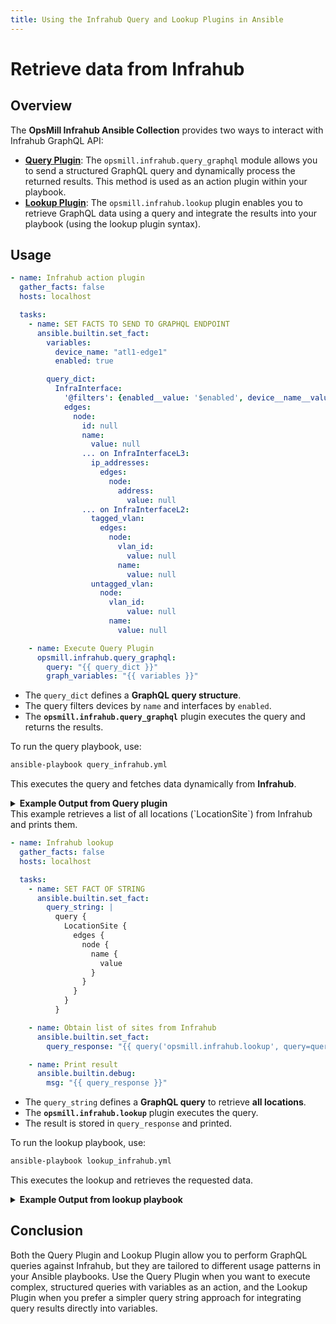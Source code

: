 ```yaml
---
title: Using the Infrahub Query and Lookup Plugins in Ansible
---
```



# Retrieve data from Infrahub

## Overview

The **OpsMill Infrahub Ansible Collection** provides two ways to interact with Infrahub GraphQL API:

* [**Query Plugin**](../references/plugins/query_graphql_module): The `opsmill.infrahub.query_graphql` module allows you to send a structured GraphQL query and dynamically process the returned results. This method is used as an action plugin within your playbook.
* [**Lookup Plugin**](../references/plugins/lookup_lookup): The `opsmill.infrahub.lookup` plugin enables you to retrieve GraphQL data using a query and integrate the results into your playbook (using the lookup plugin syntax).

## Usage

<Tabs>
<TabItem value="query-plugin" label="Querying Infrahub with the Query Plugin" default>

```yaml title="query_infrahub.yml"
- name: Infrahub action plugin
  gather_facts: false
  hosts: localhost

  tasks:
    - name: SET FACTS TO SEND TO GRAPHQL ENDPOINT
      ansible.builtin.set_fact:
        variables:
          device_name: "atl1-edge1"
          enabled: true

        query_dict:
          InfraInterface:
            '@filters': {enabled__value: '$enabled', device__name__value: '$device_name'}
            edges:
              node:
                id: null
                name:
                  value: null
                ... on InfraInterfaceL3:
                  ip_addresses:
                    edges:
                      node:
                        address:
                          value: null
                ... on InfraInterfaceL2:
                  tagged_vlan:
                    edges:
                      node:
                        vlan_id:
                          value: null
                        name:
                          value: null
                  untagged_vlan:
                    node:
                      vlan_id:
                          value: null
                      name:
                        value: null

    - name: Execute Query Plugin
      opsmill.infrahub.query_graphql:
        query: "{{ query_dict }}"
        graph_variables: "{{ variables }}"
```

* The `query_dict` defines a **GraphQL query structure**.
* The query filters devices by `name` and interfaces by `enabled`.
* The **`opsmill.infrahub.query_graphql`** plugin executes the query and returns the results.

To run the query playbook, use:

```bash
ansible-playbook query_infrahub.yml
```

This executes the query and fetches data dynamically from **Infrahub**.

<details>
<summary><b>Example Output from Query plugin</b></summary>

```console
ok: [localhost] => {
    "msg": {
        "edges": [
            {
                "node": {
                    "id": "18219d8a-5417-acae-2dbc-c5156eefb194",
                    "ip_addresses": {
                        "edges": [
                            {
                                "node": {
                                    "address": {
                                        "value": "10.1.0.0/31"
                                    }
                                }
                            }
                        ]
                    },
                    "name": {
                        "value": "Ethernet1"
                    }
                }
            },
            {
                "node": {
                    "id": "18219d8b-afcc-3d1b-2db4-c510fcc52b8a",
                    "ip_addresses": {
                        "edges": []
                    },
                    "name": {
                        "value": "Ethernet10"
                    }
                }
            },
            {
                "node": {
                    "id": "18219d8b-b7bc-dc82-2dba-c51741f8258e",
                    "name": {
                        "value": "Ethernet11"
                    },
                    "tagged_vlan": {
                        "edges": []
                    },
                    "untagged_vlan": {
                        "node": {
                            "name": {
                                "value": "atl1_server"
                            },
                            "vlan_id": {
                                "value": 200
                            }
                        }
                    }
                }
            },
            {
                "node": {
                    "id": "18219d8b-d71d-e7d1-2dba-c515e35ae516",
                    "name": {
                        "value": "Ethernet12"
                    },
                    "tagged_vlan": {
                        "edges": []
                    },
                    "untagged_vlan": {
                        "node": {
                            "name": {
                                "value": "atl1_server"
                            },
                            "vlan_id": {
                                "value": 200
                            }
                        }
                    }
                }
            },
            {
                "node": {
                    "id": "18219d8a-7e5a-df0a-2db2-c51e9967f805",
                    "ip_addresses": {
                        "edges": [
                            {
                                "node": {
                                    "address": {
                                        "value": "10.1.0.2/31"
                                    }
                                }
                            }
                        ]
                    },
                    "name": {
                        "value": "Ethernet2"
                    }
                }
            },
            {
                "node": {
                    "id": "18219d8a-8673-961c-2db0-c5179da68d60",
                    "ip_addresses": {
                        "edges": [
                            {
                                "node": {
                                    "address": {
                                        "value": "10.1.0.20/31"
                                    }
                                }
                            }
                        ]
                    },
                    "name": {
                        "value": "Ethernet3"
                    }
                }
            },
            {
                "node": {
                    "id": "18219d8a-8a01-a4b8-2db8-c51c7024f9dd",
                    "ip_addresses": {
                        "edges": [
                            {
                                "node": {
                                    "address": {
                                        "value": "10.1.0.24/31"
                                    }
                                }
                            }
                        ]
                    },
                    "name": {
                        "value": "Ethernet4"
                    }
                }
            },
            {
                "node": {
                    "id": "18219d8a-8d42-143c-2dbf-c51a0cc428a9",
                    "ip_addresses": {
                        "edges": [
                            {
                                "node": {
                                    "address": {
                                        "value": "203.111.0.1/29"
                                    }
                                }
                            }
                        ]
                    },
                    "name": {
                        "value": "Ethernet5"
                    }
                }
            },
            {
                "node": {
                    "id": "18219d8b-63d4-9267-2db4-c518a51761cf",
                    "ip_addresses": {
                        "edges": [
                            {
                                "node": {
                                    "address": {
                                        "value": "203.111.0.9/29"
                                    }
                                }
                            }
                        ]
                    },
                    "name": {
                        "value": "Ethernet6"
                    }
                }
            },
            {
                "node": {
                    "id": "18219d8b-8e96-24cf-2db4-c51ba3de6b92",
                    "ip_addresses": {
                        "edges": []
                    },
                    "name": {
                        "value": "Ethernet7"
                    }
                }
            },
            {
                "node": {
                    "id": "18219d8b-921b-2dd9-2dbb-c519044a4a98",
                    "ip_addresses": {
                        "edges": []
                    },
                    "name": {
                        "value": "Ethernet8"
                    }
                }
            },
            {
                "node": {
                    "id": "18219d8b-95ce-829d-2dbd-c519355daf70",
                    "ip_addresses": {
                        "edges": [
                            {
                                "node": {
                                    "address": {
                                        "value": "203.111.0.17/29"
                                    }
                                }
                            }
                        ]
                    },
                    "name": {
                        "value": "Ethernet9"
                    }
                }
            },
            {
                "node": {
                    "id": "18219d89-dbf4-92da-2dbd-c51e7009abd0",
                    "ip_addresses": {
                        "edges": [
                            {
                                "node": {
                                    "address": {
                                        "value": "10.0.0.1/32"
                                    }
                                }
                            }
                        ]
                    },
                    "name": {
                        "value": "Loopback0"
                    }
                }
            },
            {
                "node": {
                    "id": "18219d8a-3900-2637-2db7-c511a30b601a",
                    "ip_addresses": {
                        "edges": [
                            {
                                "node": {
                                    "address": {
                                        "value": "172.16.0.1/16"
                                    }
                                }
                            }
                        ]
                    },
                    "name": {
                        "value": "Management0"
                    }
                }
            },
            {
                "node": {
                    "id": "18219d8b-dfe6-4944-2db9-c511dc191dc6",
                    "name": {
                        "value": "port-channel1"
                    }
                }
            }
        ]
    }
}
```

</details>
</TabItem>
<TabItem value="lookup-plugin" label="Querying Infrahub with the Lookup Plugin" default>
This example retrieves a list of all locations (`LocationSite`) from Infrahub and prints them.

```yaml title="lookup_infrahub.yml"
- name: Infrahub lookup
  gather_facts: false
  hosts: localhost

  tasks:
    - name: SET FACT OF STRING
      ansible.builtin.set_fact:
        query_string: |
          query {
            LocationSite {
              edges {
                node {
                  name {
                    value
                  }
                }
              }
            }
          }

    - name: Obtain list of sites from Infrahub
      ansible.builtin.set_fact:
        query_response: "{{ query('opsmill.infrahub.lookup', query=query_string) }}"

    - name: Print result
      ansible.builtin.debug:
        msg: "{{ query_response }}"
```

* The `query_string` defines a **GraphQL query** to retrieve **all locations**.
* The **`opsmill.infrahub.lookup`** plugin executes the query.
* The result is stored in `query_response` and printed.

To run the lookup playbook, use:

```bash
ansible-playbook lookup_infrahub.yml
```

This executes the lookup and retrieves the requested data.

<details>
<summary><b>Example Output from lookup playbook</b></summary>

```console
PLAY [Infrahub lookup] *************************************************************************************************************************************

TASK [SET FACT OF STRING] **********************************************************************************************************************************
ok: [localhost]

TASK [Obtain list of sites from Infrahub] ******************************************************************************************************************
ok: [localhost]

TASK [Print result] ****************************************************************************************************************************************
ok: [localhost] => {
    "msg": [
        {
            "node": {
                "name": {
                    "value": "atl1"
                }
            }
        },
        {
            "node": {
                "name": {
                    "value": "den1"
                }
            }
        },
        {
            "node": {
                "name": {
                    "value": "dfw1"
                }
            }
        },
        {
            "node": {
                "name": {
                    "value": "jfk1"
                }
            }
        },
        {
            "node": {
                "name": {
                    "value": "ord1"
                }
            }
        }
    ]
}
```

</details>
</TabItem>
</Tabs>

## Conclusion

Both the Query Plugin and Lookup Plugin allow you to perform GraphQL queries against Infrahub, but they are tailored to different usage patterns in your Ansible playbooks.
Use the Query Plugin when you want to execute complex, structured queries with variables as an action, and the Lookup Plugin when you prefer a simpler query string approach for integrating query results directly into variables.
